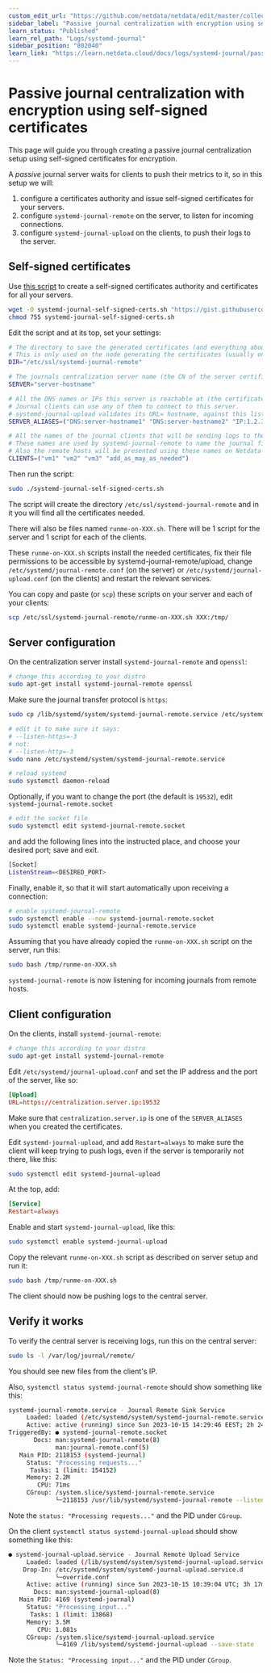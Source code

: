 ```yaml
---
custom_edit_url: "https://github.com/netdata/netdata/edit/master/collectors/systemd-journal.plugin/passive_journal_centralization_guide_self_signed_certs.md"
sidebar_label: "Passive journal centralization with encryption using self-signed certificates"
learn_status: "Published"
learn_rel_path: "Logs/systemd-journal"
sidebar_position: "802040"
learn_link: "https://learn.netdata.cloud/docs/logs/systemd-journal/passive-journal-centralization-with-encryption-using-self-signed-certificates"
---
```


# Passive journal centralization with encryption using self-signed certificates

This page will guide you through creating a passive journal centralization setup using self-signed certificates for encryption.

A _passive_ journal server waits for clients to push their metrics to it, so in this setup we will:

1. configure a certificates authority and issue self-signed certificates for your servers.
2. configure `systemd-journal-remote` on the server, to listen for incoming connections.
3. configure `systemd-journal-upload` on the clients, to push their logs to the server.

## Self-signed certificates

Use [this script](https://gist.github.com/ktsaou/d62b8a6501cf9a0da94f03cbbb71c5c7) to create a self-signed certificates authority and certificates for all your servers.

```bash
wget -O systemd-journal-self-signed-certs.sh "https://gist.githubusercontent.com/ktsaou/d62b8a6501cf9a0da94f03cbbb71c5c7/raw/c346e61e0a66f45dc4095d254bd23917f0a01bd0/systemd-journal-self-signed-certs.sh"
chmod 755 systemd-journal-self-signed-certs.sh
```

Edit the script and at its top, set your settings:

```bash
# The directory to save the generated certificates (and everything about this certificate authority).
# This is only used on the node generating the certificates (usually on the journals server).
DIR="/etc/ssl/systemd-journal-remote"

# The journals centralization server name (the CN of the server certificate).
SERVER="server-hostname"

# All the DNS names or IPs this server is reachable at (the certificate will include them).
# Journal clients can use any of them to connect to this server.
# systemd-journal-upload validates its URL= hostname, against this list.
SERVER_ALIASES=("DNS:server-hostname1" "DNS:server-hostname2" "IP:1.2.3.4" "IP:10.1.1.1" "IP:172.16.1.1")

# All the names of the journal clients that will be sending logs to the server (the CNs of their certificates).
# These names are used by systemd-journal-remote to name the journal files in /var/log/journal/remote/.
# Also the remote hosts will be presented using these names on Netdata dashboards.
CLIENTS=("vm1" "vm2" "vm3" "add_as_may_as_needed")
```

Then run the script:

```bash
sudo ./systemd-journal-self-signed-certs.sh
```

The script will create the directory `/etc/ssl/systemd-journal-remote` and in it you will find all the certificates needed.

There will also be files named `runme-on-XXX.sh`. There will be 1 script for the server and 1 script for each of the clients.

These `runme-on-XXX.sh` scripts install the needed certificates, fix their file permissions to be accessible by systemd-journal-remote/upload, change `/etc/systemd/journal-remote.conf` (on the server) or `/etc/systemd/journal-upload.conf` (on the clients) and restart the relevant services.

You can copy and paste (or `scp`) these scripts on your server and each of your clients:

```bash
scp /etc/ssl/systemd-journal-remote/runme-on-XXX.sh XXX:/tmp/
```

## Server configuration

On the centralization server install `systemd-journal-remote` and `openssl`:

```bash
# change this according to your distro
sudo apt-get install systemd-journal-remote openssl
```

Make sure the journal transfer protocol is `https`:

```bash
sudo cp /lib/systemd/system/systemd-journal-remote.service /etc/systemd/system/

# edit it to make sure it says:
# --listen-https=-3
# not:
# --listen-http=-3
sudo nano /etc/systemd/system/systemd-journal-remote.service

# reload systemd
sudo systemctl daemon-reload
```

Optionally, if you want to change the port (the default is `19532`), edit `systemd-journal-remote.socket`

```bash
# edit the socket file
sudo systemctl edit systemd-journal-remote.socket
```

and add the following lines into the instructed place, and choose your desired port; save and exit.

```bash
[Socket]
ListenStream=<DESIRED_PORT>
```

Finally, enable it, so that it will start automatically upon receiving a connection:

```bash
# enable systemd-journal-remote
sudo systemctl enable --now systemd-journal-remote.socket
sudo systemctl enable systemd-journal-remote.service
```

Assuming that you have already copied the `runme-on-XXX.sh` script on the server, run this:

```bash
sudo bash /tmp/runme-on-XXX.sh
```

`systemd-journal-remote` is now listening for incoming journals from remote hosts.

## Client configuration

On the clients, install `systemd-journal-remote`:

```bash
# change this according to your distro
sudo apt-get install systemd-journal-remote
```

Edit `/etc/systemd/journal-upload.conf` and set the IP address and the port of the server, like so:

```conf
[Upload]
URL=https://centralization.server.ip:19532
```

Make sure that `centralization.server.ip` is one of the `SERVER_ALIASES` when you created the certificates.

Edit `systemd-journal-upload`, and add `Restart=always` to make sure the client will keep trying to push logs, even if the server is temporarily not there, like this:

```bash
sudo systemctl edit systemd-journal-upload
```

At the top, add:

```conf
[Service]
Restart=always
```

Enable and start `systemd-journal-upload`, like this:

```bash
sudo systemctl enable systemd-journal-upload
```

Copy the relevant `runme-on-XXX.sh` script as described on server setup and run it:

```bash
sudo bash /tmp/runme-on-XXX.sh
```

The client should now be pushing logs to the central server.


## Verify it works

To verify the central server is receiving logs, run this on the central server:

```bash
sudo ls -l /var/log/journal/remote/
```

You should see new files from the client's IP.

Also, `systemctl status systemd-journal-remote` should show something like this:

```bash
systemd-journal-remote.service - Journal Remote Sink Service
     Loaded: loaded (/etc/systemd/system/systemd-journal-remote.service; indirect; preset: disabled)
     Active: active (running) since Sun 2023-10-15 14:29:46 EEST; 2h 24min ago
TriggeredBy: ● systemd-journal-remote.socket
       Docs: man:systemd-journal-remote(8)
             man:journal-remote.conf(5)
   Main PID: 2118153 (systemd-journal)
     Status: "Processing requests..."
      Tasks: 1 (limit: 154152)
     Memory: 2.2M
        CPU: 71ms
     CGroup: /system.slice/systemd-journal-remote.service
             └─2118153 /usr/lib/systemd/systemd-journal-remote --listen-http=-3 --output=/var/log/journal/remote/
```

Note the `status: "Processing requests..."` and the PID under `CGroup`.

On the client `systemctl status systemd-journal-upload` should show something like this:

```bash
● systemd-journal-upload.service - Journal Remote Upload Service
     Loaded: loaded (/lib/systemd/system/systemd-journal-upload.service; enabled; vendor preset: disabled)
    Drop-In: /etc/systemd/system/systemd-journal-upload.service.d
             └─override.conf
     Active: active (running) since Sun 2023-10-15 10:39:04 UTC; 3h 17min ago
       Docs: man:systemd-journal-upload(8)
   Main PID: 4169 (systemd-journal)
     Status: "Processing input..."
      Tasks: 1 (limit: 13868)
     Memory: 3.5M
        CPU: 1.081s
     CGroup: /system.slice/systemd-journal-upload.service
             └─4169 /lib/systemd/systemd-journal-upload --save-state
```

Note the `Status: "Processing input..."` and the PID under `CGroup`.
